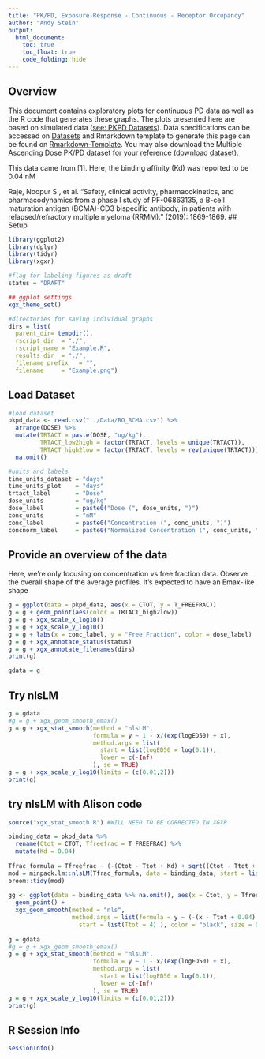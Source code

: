 ```yaml
---
title: "PK/PD, Exposure-Response - Continuous - Receptor Occupancy"
author: "Andy Stein"
output:
  html_document:
    toc: true
    toc_float: true
    code_folding: hide
---
```


## Overview
<!--START_EXPLANATION-->
This document contains exploratory plots for continuous PD data as well as the R code that generates these graphs. The plots presented here are based on simulated data ([see: PKPD Datasets](PKPD_Datasets.html)). Data specifications can be accessed on [Datasets](Datasets.html) and Rmarkdown template to generate this page can be found on [Rmarkdown-Template](Rmarkdown/Multiple_Ascending_Dose_PKPD_continuous.Rmd). You may also download the Multiple Ascending Dose PK/PD dataset for your reference ([download dataset](Data/RO_BCMA.csv)).

This data came from [1].  Here, the binding affinity (Kd) was reported to be 0.04 nM

Raje, Noopur S., et al. "Safety, clinical activity, pharmacokinetics, and pharmacodynamics from a phase I study of PF-06863135, a B-cell maturation antigen (BCMA)-CD3 bispecific antibody, in patients with relapsed/refractory multiple myeloma (RRMM)." (2019): 1869-1869.
<!--END_EXPLANATION-->
## Setup

```r
library(ggplot2)
library(dplyr)
library(tidyr)
library(xgxr)

#flag for labeling figures as draft
status = "DRAFT"

## ggplot settings
xgx_theme_set()

#directories for saving individual graphs
dirs = list(
  parent_dir= tempdir(),
  rscript_dir  = "./",
  rscript_name = "Example.R",
  results_dir  = "./",
  filename_prefix   = "",
  filename     = "Example.png")
```

## Load Dataset

```r
#load dataset
pkpd_data <- read.csv("../Data/RO_BCMA.csv") %>%
  arrange(DOSE) %>%
  mutate(TRTACT = paste(DOSE, "ug/kg"),
         TRTACT_low2high = factor(TRTACT, levels = unique(TRTACT)), 
         TRTACT_high2low = factor(TRTACT, levels = rev(unique(TRTACT)))) %>%
  na.omit()

#units and labels
time_units_dataset = "days"
time_units_plot    = "days"
trtact_label       = "Dose"
dose_units         = "ug/kg"
dose_label         = paste0("Dose (", dose_units, ")")
conc_units         = "nM"
conc_label         = paste0("Concentration (", conc_units, ")")
concnorm_label     = paste0("Normalized Concentration (", conc_units, ")/", dose_units)

```


## Provide an overview of the data
<!--START_EXPLANATION-->
Here, we're only focusing on concentration vs free fraction data.  Observe the overall shape of the average profiles. It's expected to have an Emax-like shape
<!--END_EXPLANATION-->
```r

g = ggplot(data = pkpd_data, aes(x = CTOT, y = T_FREEFRAC))
g = g + geom_point(aes(color = TRTACT_high2low))
g = g + xgx_scale_x_log10()
g = g + xgx_scale_y_log10()
g = g + labs(x = conc_label, y = "Free Fraction", color = dose_label)
g = g + xgx_annotate_status(status)
g = g + xgx_annotate_filenames(dirs)
print(g)

gdata = g

```

## Try nlsLM 
```r
g = gdata
#g = g + xgx_geom_smooth_emax()
g = g + xgx_stat_smooth(method = "nlsLM",
                        formula = y ~ 1 - x/(exp(logED50) + x),
                        method.args = list(
                          start = list(logED50 = log(0.1)),
                          lower = c(-Inf)
                        ), se = TRUE)
g = g + xgx_scale_y_log10(limits = (c(0.01,2)))
print(g)

```

## try nlsLM with Alison code
```r
source("xgx_stat_smooth.R") #WILL NEED TO BE CORRECTED IN XGXR

binding_data = pkpd_data %>%
  rename(Ctot = CTOT, Tfreefrac = T_FREEFRAC) %>%
  mutate(Kd = 0.04)
 
Tfrac_formula = Tfreefrac ~ (-(Ctot - Ttot + Kd) + sqrt((Ctot - Ttot + Kd)^2 + 4 * Ttot * Kd))/ (2 * Ttot)
mod = minpack.lm::nlsLM(Tfrac_formula, data = binding_data, start = list(Ttot = 1))
broom::tidy(mod)
 
gg <- ggplot(data = binding_data %>% na.omit(), aes(x = Ctot, y = Tfreefrac)) +
  geom_point() +
  xgx_geom_smooth(method = "nls", 
                  method.args = list(formula = y ~ (-(x - Ttot + 0.04) + sqrt((x - Ttot + 0.04)^2 + 4 * Ttot * 0.04))/(2 * Ttot),
                    start = list(Ttot = 4) ), color = "black", size = 0.5, alpha = 0.25)
 
g = gdata
#g = g + xgx_geom_smooth_emax()
g = g + xgx_stat_smooth(method = "nlsLM",
                        formula = y ~ 1 - x/(exp(logED50) + x),
                        method.args = list(
                          start = list(logED50 = log(0.1)),
                          lower = c(-Inf)
                        ), se = TRUE)
g = g + xgx_scale_y_log10(limits = (c(0.01,2)))
print(g)
```


## R Session Info
```r
sessionInfo()
```


